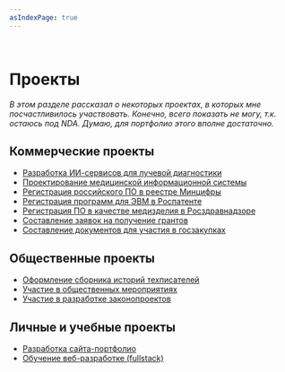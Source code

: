 ```yaml
---
asIndexPage: true
---
```


<br />

# Проекты
*В этом разделе рассказал о некоторых проектах, в которых мне посчастливилось участвовать. Конечно, всего показать не могу, т.к. остаюсь под NDA. Думаю, для портфолио этого вполне достаточно.*

## Коммерческие проекты

- [Разработка ИИ-сервисов для лучевой диагностики](./projects/razrabotka-ii-servisov.mdx)
- [Проектирование медицинской информационной системы](./projects/razrabotka-meditsinskoy-infosistemy.mdx)
- [Регистрация российского ПО в реестре Минцифры](./projects/registratsiya-po-v-reyestre-mintsifry.mdx)
- [Регистрация программ для ЭВМ в Роспатенте](./projects/registratsiya-po-v-rospatente.mdx)
- [Регистрация ПО в качестве медизделия в Росздравнадзоре](./projects/registratsiya-po-v-roszdravnadzore.mdx)
- [Составление заявок на получение грантов](./projects/uchastiye-v-grantovykh-konkursakh.mdx)
- [Составление документов для участия в госзакупках](./projects/podgotovka-k-uchastiyu-v-goszakupkakh.mdx)

## Общественные проекты

- [Оформление сборника историй техписателей](./docs/sbornik-istoriy-tekhpisateley.mdx)
- [Участие в общественных мероприятиях](./projects/uchastiye-v-obshchestvennykh-meropriyatiyakh.mdx)
- [Участие в разработке законопроектов](./projects/uchastiye-v-razrabotke-zakonoproyektov.mdx)

## Личные и учебные проекты

- [Разработка сайта-портфолио](./projects/razrabotka-saita-portfolio-tekhpisatelya.mdx)
- [Обучение веб-разработке (fullstack)](./projects/obucheniye-veb-razrabotke.mdx)